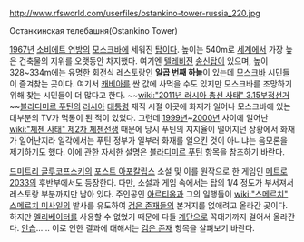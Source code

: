 http://www.rfsworld.com/userfiles/ostankino-tower-russia_220.jpg

Останкинская телебашня(Ostankino Tower)

[[1967년]] [[소비에트 연방]]의 [[모스크바]]에 세워진 [[탑]]이다. 높이는 540m로 [[세계]]에서 가장 높은 건축물의 지위를 오랫동안 차지했다. 여기엔 [[텔레비전]] [[송신탑]]이 있으며, 높이 328~334m에는 유명한 회전식 레스토랑인 '''일곱 번째 하늘'''이 있는데 [[모스크바]] 시민들이 즐겨찾는 곳이다. 여기서 [[캐비아]]를 싼 값에 사먹을 수도 있지만 모스크바를 조망하기 위해 찾는 시민들이 더 많다고 한다. 
~~[[wiki:"2011년 러시아 총선 사태" 3.15부정선거]]~~[[블라디미르 푸틴]]의 [[러시아]] [[대통령]] 재직 시절 이곳에 화재가 일어나 모스크바에 있는 대부분의 TV가 먹통이 된 적이 있었다. 그런데 [[1999년]]~[[2000년]] 사이에 일어난 [[wiki:"체첸 사태" 제2차 체첸전쟁]] 때문에 당시 푸틴의 지지율이 떨어지던 상황에서 화재가 일어난지라 일각에서는 푸틴 정부가 일부러 화재를 일으킨 것이 아니냐는 음모론을 제기하기도 했다. 이에 관한 자세한 설명은 [[블라디미르 푸틴]] 항목을 참조하기 바란다.

[[드미트리 글루코프스키]]의 [[포스트 아포칼립스]] 소설 및 이를 원작으로 한 게임인 [[메트로 2033]]의 후반부에서도 등장한다. 다만, 소설과 게임 속에서는 탑의 1/4 정도가 부서져서 레스토랑 부분까지만 남아 있다.
주인공인 [[아르티옴]]과 그의 일행들이 [[wiki:"스메르치" 스메르치 미사일]]의 발사를 유도하여 [[검은 존재]]들의 본거지를 없애려고 올라간 곳이다. 하지만 [[엘리베이터]]를 사용할 수 없었기 때문에 다들 [[계단]]으로 꼭대기까지 걸어서 올라간다. [[안습]]...... 이로 인한 결과에 대해서는 [[검은 존재]] 항목을 살펴보기 바란다.
